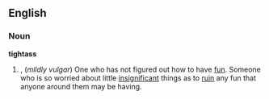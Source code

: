 {{rfd}}
==English==
===Noun===
'''tightass'''
#{{slang}}, (''mildly vulgar'') One who has not figured out how to have [[fun]]. Someone who is so worried about little [[insignificant]] things as to [[ruin]] any fun that anyone around them may be having.
